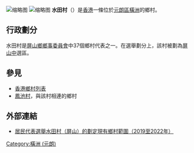 {{coord|22.448275|N|114.020796|E|display=title}}
[[File:Shui_Tin_Tsuen_01.jpg|缩略图]]
[[File:Shui_Tin_Tsuen_03.jpg|缩略图]]
'''水田村'''（{{lang-en|Shui Tin Tsuen}}）是[[香港|香港]]一條位於[[元朗區|元朗區]][[橫洲_(元朗)|橫洲]]的鄉村。

== 行政劃分 ==
水田村是[[屏山鄉鄉事委員會|屏山鄉鄉事委員會]]中37個鄉村代表之一。在選舉劃分上，該村被劃為[[屏山中|屏山中]]選區。

== 參見 ==
* [[香港鄉村列表|香港鄉村列表]]
* [[鳳池村|鳳池村]]，與該村相連的鄉村

== 外部連結 ==
{{commons category|Shui Tin Tsuen}}
* [https://www.had.gov.hk/rre/images/village_map1922/M/m-ps-07.pdf 居民代表選舉水田村（屏山）的劃定現有鄉村範圍（2019至2022年）] {{Wayback|url=https://www.had.gov.hk/rre/images/village_map1922/M/m-ps-07.pdf |date=20201109074713 }}

{{HK-geo-stub}}

[[Category:橫洲_(元朗)|Category:橫洲 (元朗)]]